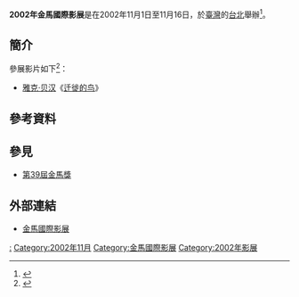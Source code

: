 {{Refimprove|time=2016-03-16T15:25:47+00:00}} 
{{Infobox film festival
| name           = 2002年金馬國際影展
| logo           = 
| logo_alt       =
| logo_size      = 
| image          = 
| image_alt      =
| image_size     = 
| caption        = 
| opening        = 《[[八美图|八美图]]》
| closing        = 《[[唇語驚魂|唇語驚魂]]》<ref>{{cite news|title=这回是谁骑金马 周迅火拼秦海璐（图）|url=http://idm.cctv.com/news/entertainment/20020926/100096.shtml|accessdate=2016-03-16|date=2002-09-26|archive-date=2017-03-28|archive-url=https://web.archive.org/web/20170328203301/http://idm.cctv.com/news/entertainment/20020926/100096.shtml|dead-url=no}}</ref>
| location       = {{ROC}}[[台北|台北]]
| founded        = 1980年
| awardsreceived = 
| awards         = 
| films          = 
| directors      = 
| producers      = 
| writers        = 
| starring       = 
| host           = [[臺北金馬影展執行委員會|臺北金馬影展執行委員會]]
| number         = 
| date           = 2002年11月1日至11月16日
| language       = [[汉语|汉语]]、[[英语|英语]]
| website        = 
| chronology     = 
| preceded_by    = [[2001年金馬國際影展|2001年金馬國際影展]]
| followed_by    = [[2003年金馬國際影展|2003年金馬國際影展]]
}}
'''2002年金馬國際影展'''是在2002年11月1日至11月16日，於[[臺灣|臺灣]]的[[台北|台北]]舉辦<ref>{{cite news|title=漫画家幾米设计2002金马影展海报|url=http://www.southcn.com/ent/zhuanti/jinma2002/file/200211110992.htm|accessdate=2016-03-16|date=2002-11-11|archive-date=2017-03-28|archive-url=https://web.archive.org/web/20170328203535/http://www.southcn.com/ent/zhuanti/jinma2002/file/200211110992.htm|dead-url=no}}</ref>。

== 簡介 ==
參展影片如下<ref>{{cite news|title=金馬影展進入高潮國際知名影人陸續訪台|url=http://www.epochtimes.com/b5/2/11/10/n244034.htm|accessdate=2016-03-16|date=2002-11-10|archive-date=2016-03-11|archive-url=https://web.archive.org/web/20160311011055/http://www.epochtimes.com/b5/2/11/10/n244034.htm|dead-url=no}}</ref>：
* [[雅克·贝汉|雅克·贝汉]]《[[迁徙的鸟|迁徙的鸟]]》

==參考資料==
{{Reflist}}

==參見==
*[[第39屆金馬獎|第39屆金馬獎]]

== 外部連結 ==
* [http://www.goldenhorse.org.tw/film/about/overview/ 金馬國際影展]{{Wayback|url=http://www.goldenhorse.org.tw/film/about/overview/ |date=20170427234052 }}

{{金馬國際影展}}

[[Category:2002年臺灣電影|:]]
[[Category:2002年11月|Category:2002年11月]]
[[Category:金馬國際影展|Category:金馬國際影展]]
[[Category:2002年影展|Category:2002年影展]]